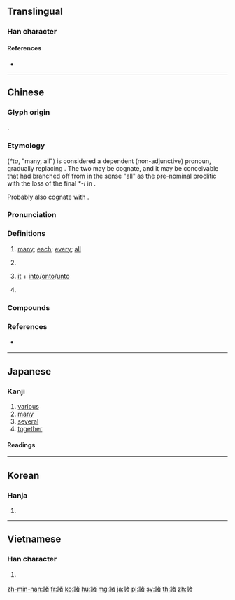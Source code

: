 {{character info/new}}
{{also|诸}}
==Translingual==

===Han character===
{{Han char|rn=149|rad=言|as=09|sn=16|four=04660|canj=YRJKA|ids=⿰言者}}

====References====
* {{Han ref|kx=1172.040|dkj=35691|dj=1637.020|hdz=63982.030|uh=8AF8|ud=35576|bh=BDD1|bd=48593}}

----

==Chinese==
{{zh-forms|s=诸}}

===Glyph origin===
{{Han etym}}
{{Han compound|言|者|c1=s|c2=p|ls=psc}}.

===Etymology===
{{lang|zh|諸}} (''*ta'', "many, all") is considered a dependent (non-adjunctive) pronoun, gradually replacing {{zh-l|多|tr=*tlai|many, all}}. The two may be cognate, and it may be conceivable that {{lang|zh|諸}} had branched off from {{lang|zh|多}} in the sense "all" as the pre-nominal proclitic with the loss of the final ''*-i'' in {{lang|zh|多}}.

Probably also cognate with {{zh-l|都|all}}.

===Pronunciation===
{{zh-pron
|m=zhū
|c=zyu1
|h=pfs=chû
|md=cṳ̆
|mn=qz:chir/tw,xm,zz:chu
|mn-t=zu1
|w=1tsr
|mc=y
|oc=y
|ma=
|cat=a,pn,prep,part
}}

===Definitions===
{{zh-hanzi}}

# [[many]]; [[each]]; [[every]]; [[all]] {{gloss|forming plurals; especially for persons to whom respect is due}}
#: {{zh-x|諸侯|all the feudal lords}}
#: {{zh-x|諸位|all those present}}
#: {{zh-x|諸子百家|Hundred Schools of Thought}}
# {{contraction of|lang=zh|[[之]][[乎]]}}
# {{contraction of|lang=zh|[[之]][[於]]}} [[it]] + [[into]]/[[onto]]/[[unto]]
#: {{zh-x|置 諸 死 地|to kill someone (''lit.'' to put '''someone into''' the territory of death)}}
# {{surname|lang=zh}}

===Compounds===
{{zh-der|諸事|諸位|諸侯|諸侯國|諸公|諸凡百事|諸君|諸城|諸城市|諸多|諸如|諸如此類|諸子|諸子十家|諸子百家|諸將|諸廣山|諸暨|諸暨市|諸柘|諸生|諸般|諸色|諸葛|付諸|訴諸}}

===References===
* {{qualifier|Min Nan}} {{thcwdq|諸}}

----

==Japanese==

===Kanji===
{{ja-kanji|grade=6|rs=言09}}

# [[various]]
# [[many]]
# [[several]]
# [[together]]

====Readings====
{{ja-readings|goon=[[しょ]] (sho)|kanon=[[しょ]] (sho)|kun=[[もろ]] (moro)}}

----

==Korean==

===Hanja===
{{ko-hanja|hangeul=[[제]], [[저]]|eumhun=[[모두]], [[김치]]|rv=je, jeo|mr=che, chŏ|y=cey, ce}}

# {{defn|lang=ko|sort=言09}}

----

==Vietnamese==

===Han character===
{{vi-hantu|[[chư]], [[chơ]], [[chưa]], [[chã]], [[chở]], [[chứa]], [[đã]]|rs=言09}}

# {{defn|lang=vi|sort=言09}}

[[zh-min-nan:諸]]
[[fr:諸]]
[[ko:諸]]
[[hu:諸]]
[[mg:諸]]
[[ja:諸]]
[[pl:諸]]
[[sv:諸]]
[[th:諸]]
[[zh:諸]]